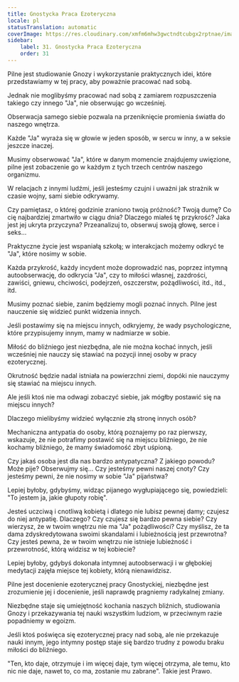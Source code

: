 ```yaml
---
title: Gnostycka Praca Ezoteryczna
locale: pl
statusTranslation: automatic
coverImage: https://res.cloudinary.com/xmfm6mhw3gwctndtcubgx2rptnae/image/upload/v1740468922/small_cover_tratado_de_psicologia_revolucionaria_a4c0dca4e0.webp
sidebar:
    label: 31. Gnostycka Praca Ezoteryczna
    order: 31
---
```

Pilne jest studiowanie Gnozy i wykorzystanie praktycznych idei, które przedstawiamy w tej pracy, aby poważnie pracować nad sobą.

Jednak nie moglibyśmy pracować nad sobą z zamiarem rozpuszczenia takiego czy innego "Ja", nie obserwując go wcześniej.

Obserwacja samego siebie pozwala na przeniknięcie promienia światła do naszego wnętrza.

Każde "Ja" wyraża się w głowie w jeden sposób, w sercu w inny, a w seksie jeszcze inaczej.

Musimy obserwować "Ja", które w danym momencie znajdujemy uwięzione, pilne jest zobaczenie go w każdym z tych trzech centrów naszego organizmu.

W relacjach z innymi ludźmi, jeśli jesteśmy czujni i uważni jak strażnik w czasie wojny, sami siebie odkrywamy.

Czy pamiętasz, o której godzinie zraniono twoją próżność? Twoją dumę? Co cię najbardziej zmartwiło w ciągu dnia? Dlaczego miałeś tę przykrość? Jaka jest jej ukryta przyczyna? Przeanalizuj to, obserwuj swoją głowę, serce i seks...

Praktyczne życie jest wspaniałą szkołą; w interakcjach możemy odkryć te "Ja", które nosimy w sobie.

Każda przykrość, każdy incydent może doprowadzić nas, poprzez intymną autoobserwację, do odkrycia "Ja", czy to miłości własnej, zazdrości, zawiści, gniewu, chciwości, podejrzeń, oszczerstw, pożądliwości, itd., itd., itd.

Musimy poznać siebie, zanim będziemy mogli poznać innych. Pilne jest nauczenie się widzieć punkt widzenia innych.

Jeśli postawimy się na miejscu innych, odkryjemy, że wady psychologiczne, które przypisujemy innym, mamy w nadmiarze w sobie.

Miłość do bliźniego jest niezbędna, ale nie można kochać innych, jeśli wcześniej nie nauczy się stawiać na pozycji innej osoby w pracy ezoterycznej.

Okrutność będzie nadal istniała na powierzchni ziemi, dopóki nie nauczymy się stawiać na miejscu innych.

Ale jeśli ktoś nie ma odwagi zobaczyć siebie, jak mógłby postawić się na miejscu innych?

Dlaczego mielibyśmy widzieć wyłącznie złą stronę innych osób?

Mechaniczna antypatia do osoby, którą poznajemy po raz pierwszy, wskazuje, że nie potrafimy postawić się na miejscu bliźniego, że nie kochamy bliźniego, że mamy świadomość zbyt uśpioną.

Czy jakaś osoba jest dla nas bardzo antypatyczna? Z jakiego powodu? Może pije? Obserwujmy się... Czy jesteśmy pewni naszej cnoty? Czy jesteśmy pewni, że nie nosimy w sobie "Ja" pijaństwa?

Lepiej byłoby, gdybyśmy, widząc pijanego wygłupiającego się, powiedzieli: "To jestem ja, jakie głupoty robię".

Jesteś uczciwą i cnotliwą kobietą i dlatego nie lubisz pewnej damy; czujesz do niej antypatię. Dlaczego? Czy czujesz się bardzo pewna siebie? Czy wierzysz, że w twoim wnętrzu nie ma "Ja" pożądliwości? Czy myślisz, że ta dama zdyskredytowana swoimi skandalami i lubieżnością jest przewrotna? Czy jesteś pewna, że w twoim wnętrzu nie istnieje lubieżność i przewrotność, którą widzisz w tej kobiecie?

Lepiej byłoby, gdybyś dokonała intymnej autoobserwacji i w głębokiej medytacji zajęła miejsce tej kobiety, którą nienawidzisz.

Pilne jest docenienie ezoterycznej pracy Gnostyckiej, niezbędne jest zrozumienie jej i docenienie, jeśli naprawdę pragniemy radykalnej zmiany.

Niezbędne staje się umiejętność kochania naszych bliźnich, studiowania Gnozy i przekazywania tej nauki wszystkim ludziom, w przeciwnym razie popadniemy w egoizm.

Jeśli ktoś poświęca się ezoterycznej pracy nad sobą, ale nie przekazuje nauki innym, jego intymny postęp staje się bardzo trudny z powodu braku miłości do bliźniego.

"Ten, kto daje, otrzymuje i im więcej daje, tym więcej otrzyma, ale temu, kto nic nie daje, nawet to, co ma, zostanie mu zabrane". Takie jest Prawo.

